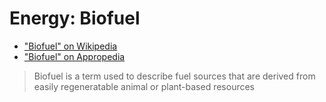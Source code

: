 # Energy: Biofuel

- ["Biofuel" on Wikipedia](https://en.wikipedia.org/wiki/Biofuel)
- ["Biofuel" on Appropedia](https://www.appropedia.org/Biofuel)

> Biofuel is a term used to describe fuel sources that are derived from easily regeneratable animal or plant-based resources
